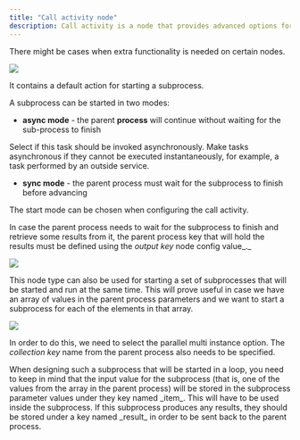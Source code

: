 ```yaml
---
title: "Call activity node"
description: Call activity is a node that provides advanced options for starting subprocesses.
---
```


There might be cases when extra functionality is needed on certain nodes.

<Frame>

![](https://s3.eu-west-1.amazonaws.com/docx.flowx.ai/release40/call_activity1.png)

</Frame>

<Card title ="Subprocess" href="../../process/subprocess" icon = "link">
</Card>

It contains a default action for starting a subprocess.

A subprocess can be started in two modes:

* **async mode** - the parent **process** will continue without waiting for the sub-process to finish

<Info>
Select if this task should be invoked asynchronously. Make tasks asynchronous if they cannot be executed instantaneously, for example, a task performed by an outside service.
</Info>

* **sync mode** - the parent process must wait for the subprocess to finish before advancing

The start mode can be chosen when configuring the call activity.

In case the parent process needs to wait for the subprocess to finish and retrieve some results from it, the parent process key that will hold the results must be defined using the _output key_ node config value_._

<Frame>

![](https://s3.eu-west-1.amazonaws.com/docx.flowx.ai/building-blocks/node/subprocess_run_config.png)

</Frame>

This node type can also be used for starting a set of subprocesses that will be started and run at the same time. This will prove useful in case we have an array of values in the parent process parameters and we want to start a subprocess for each of the elements in that array.

<Frame>

![](https://s3.eu-west-1.amazonaws.com/docx.flowx.ai/building-blocks/node/subprocess_run_config1.png)

</Frame>

In order to do this, we need to select the parallel multi instance option. The _collection key_ name from the parent process also needs to be specified.

<Info>
When designing such a subprocess that will be started in a loop, you need to keep in mind that the input value for the subprocess (that is, one of the values from the array in the parent process) will be stored in the subprocess parameter values under they key named _item_. This will have to be used inside the subprocess. If this subprocess produces any results, they should be stored under a key named _result_ in order to be sent back to the parent process.
</Info>
